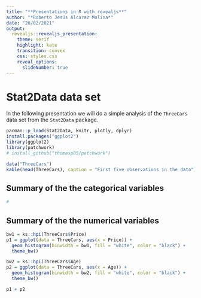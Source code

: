 ```yaml
---
title: "**Presentations in R with revealjs**"
author: "*Roberto Jesús Alcaraz Molina*"
date: "26/02/2021"
output: 
  revealjs::revealjs_presentation:
    theme: serif
    highlight: kate
    transition: convex
    css: styles.css
    reveal_options:
      slideNumber: true
---
```


# Stat2Data data set

In the following presentation we will do a simple analysis of the ``ThreeCars`` data set from the ``Stat2Data`` package.

```r
pacman::p_load(Stat2Data, knitr, plotly, dplyr)
install.packages("ggplot2")
library(ggplot2)
library(patchwork)
# install_github("thomasp85/patchwork")
```

```r
data("ThreeCars")
kable(head(ThreeCars), caption = "First five observations in the data")
```

## Summary of the the categorical variables

```r
# 
```

## Summary of the the numerical variables

```r
bw1 = ks::hpi(ThreeCars$Price)
p1 = ggplot(data = ThreeCars, aes(x = Price)) +
  geom_histogram(binwidth = bw1, fill = "white", color = "black") +
  theme_bw()

bw2 = ks::hpi(ThreeCars$Age)
p2 = ggplot(data = ThreeCars, aes(x = Age)) +
  geom_histogram(binwidth = bw2, fill = "white", color = "black") +
  theme_bw()

p1 + p2
```



